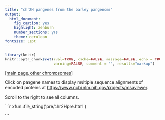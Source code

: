 ```yaml
---
title: "chr2H pangenes from the barley pangenome"
output:
  html_document:
    fig_caption: yes
    highlight: zenburn
    number_sections: yes
    theme: cerulean
fontsize: 11pt
---
```


```r
library(knitr)
knitr::opts_chunk$set(eval=TRUE, cache=FALSE, message=FALSE, echo = TRUE,
                      warning=FALSE, comment = "", results="markup")
```

[[main page, other chromosomes]](https://eead-csic-compbio.github.io/barley_pangenes)

Click on pangene names to display multiple sequence alignments of encoded proteins at <https://www.ncbi.nlm.nih.gov/projects/msaviewer>.

Scroll to the right to see all columns.

```{=html}
```r
xfun::file_string('pre/chr2Hpre.html')
```
```

